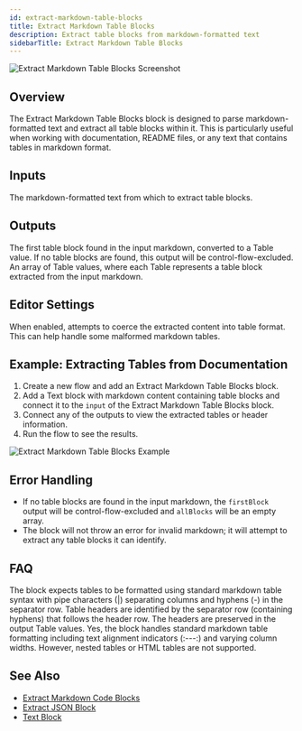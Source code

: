 ```yaml
---
id: extract-markdown-table-blocks
title: Extract Markdown Table Blocks
description: Extract table blocks from markdown-formatted text
sidebarTitle: Extract Markdown Table Blocks
---
```


![Extract Markdown Table Blocks Screenshot](./assets/extract-markdown-table-blocks.png)

## Overview

The Extract Markdown Table Blocks block is designed to parse markdown-formatted text and extract all table blocks within it. This is particularly useful when working with documentation, README files, or any text that contains tables in markdown format.

## Inputs

<ParamField path="input" type="string" required>
  The markdown-formatted text from which to extract table blocks.
</ParamField>

## Outputs

<ResponseField name="firstBlock" type="table">
  The first table block found in the input markdown, converted to a Table value. If no table blocks are found, this output will be control-flow-excluded.
</ResponseField>

<ResponseField name="allBlocks" type="table[]">
  An array of Table values, where each Table represents a table block extracted from the input markdown.
</ResponseField>

## Editor Settings

<ParamField path="coerceToTable" type="boolean" default={false}>
  When enabled, attempts to coerce the extracted content into table format. This can help handle some malformed markdown tables.
</ParamField>

## Example: Extracting Tables from Documentation

1. Create a new flow and add an Extract Markdown Table Blocks block.
2. Add a Text block with markdown content containing table blocks and connect it to the `input` of the Extract Markdown Table Blocks block.
3. Connect any of the outputs to view the extracted tables or header information.
4. Run the flow to see the results.

<Frame>
  <img src="/images/extract-markdown-table-blocks-example.png" alt="Extract Markdown Table Blocks Example" />
</Frame>

## Error Handling

- If no table blocks are found in the input markdown, the `firstBlock` output will be control-flow-excluded and `allBlocks` will be an empty array.
- The block will not throw an error for invalid markdown; it will attempt to extract any table blocks it can identify.

## FAQ

<AccordionGroup>
  <Accordion title="What format are the tables expected to be in?">
    The block expects tables to be formatted using standard markdown table syntax with pipe characters (|) separating columns and hyphens (-) in the separator row.
  </Accordion>

  <Accordion title="How are table headers handled?">
    Table headers are identified by the separator row (containing hyphens) that follows the header row. The headers are preserved in the output Table values.
  </Accordion>

  <Accordion title="Does this block handle complex table formatting?">
    Yes, the block handles standard markdown table formatting including text alignment indicators (:---:) and varying column widths. However, nested tables or HTML tables are not supported.
  </Accordion>
</AccordionGroup>

## See Also

- [Extract Markdown Code Blocks](/block-reference/modifiers/extract-markdown-code-blocks)
- [Extract JSON Block](/block-reference/modifiers/extract-json)
- [Text Block](/block-reference/data/text)
